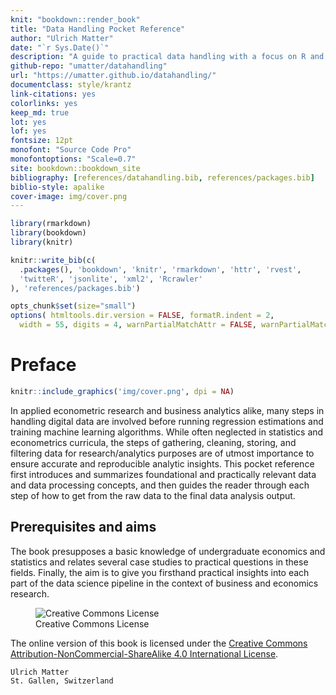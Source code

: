 ```yaml
--- 
knit: "bookdown::render_book"
title: "Data Handling Pocket Reference"
author: "Ulrich Matter"
date: "`r Sys.Date()`"
description: "A guide to practical data handling with a focus on R and data analytics in economics and the social sciences."
github-repo: "umatter/datahandling"
url: "https://umatter.github.io/datahandling/"
documentclass: style/krantz
link-citations: yes
colorlinks: yes
keep_md: true
lot: yes
lof: yes
fontsize: 12pt
monofont: "Source Code Pro"
monofontoptions: "Scale=0.7"
site: bookdown::bookdown_site
bibliography: [references/datahandling.bib, references/packages.bib]
biblio-style: apalike
cover-image: img/cover.png
---
```





```r
library(rmarkdown)
library(bookdown)
library(knitr)

knitr::write_bib(c(
  .packages(), 'bookdown', 'knitr', 'rmarkdown', 'httr', 'rvest', 
  'twitteR', 'jsonlite', 'xml2', 'Rcrawler'
), 'references/packages.bib')

opts_chunk$set(size="small")
options( htmltools.dir.version = FALSE, formatR.indent = 2,
  width = 55, digits = 4, warnPartialMatchAttr = FALSE, warnPartialMatchDollar = FALSE)
```




# Preface {-}

```r
knitr::include_graphics('img/cover.png', dpi = NA)
```



In applied econometric research and business analytics alike, many steps in handling digital data are involved before running regression estimations and training machine learning algorithms. While often neglected in statistics and econometrics curricula, the steps of gathering, cleaning, storing, and filtering data for research/analytics purposes are of utmost importance to ensure accurate and reproducible analytic insights. This pocket reference first introduces and summarizes foundational and practically relevant data and data processing concepts, and then guides the reader through each step of how to get from the raw data to the final data analysis output.

## Prerequisites and aims {.unnumbered}

The book presupposes a basic knowledge of undergraduate economics and statistics and relates several case studies to practical questions in these fields. Finally, the aim is to give you firsthand practical insights into each part of the data science pipeline in the context of business and economics research.

<!-- This textbook introduces students and practitioners to the fundamental practices of data science in the context of economic and social science research. The book summarizes basic concepts and practices in gathering, preparing/cleaning, visualizing, storing, and analyzing digital -->
<!-- data for research and analytics purposes. -->

<!-- You'll learn both theoretical aspects of what digital data is and how to handle it for analytics purposes in R, focusing on different data structures and data formats from structured data to raw text data and images). This book addresses common practical challenges underlying the crucial first steps underlying empirical research projects and shows how to efficiently overcome them.  -->


![Creative Commons License](img/cc.png)  


The online version of this book is licensed under the [Creative Commons Attribution-NonCommercial-ShareAlike 4.0 International License](http://creativecommons.org/licenses/by-nc-sa/4.0/).



<!-- ## Why read this book {-} -->



<!-- Can we write a book in one source format, and generate the output to multiple formats? Traditionally books are often written with LaTeX or Microsoft Word. Either of these tools will make writing books a one-way trip and you cannot turn back: if you choose LaTeX, you typically end up only with a PDF document; if you work with Word, you are likely to have to stay in Word forever, and may also miss the many useful features and beautiful PDF output from LaTeX. -->

<!-- Can we focus on writing the content without worrying too much about typesetting? There seems a natural contradiction between content and appearance, and we always have to balance our time spent on these two aspects. No one can have a cake and eat it too, but it does not mean we cannot have a half and eat a half. We want our book to look reasonably pretty, and we also want to focus on the content. One possibility is to give up PDF temporarily, and what you may have in return is a pretty preview of your book as HTML web pages\index{HTML}. LaTeX\index{LaTeX} is an excellent typesetting tool, but you can be easily buried in the numerous LaTeX commands and typesetting details while you are working on the book. It is just so hard to refrain from previewing the book in PDF, and unfortunately also so common to find certain words exceed the page margin, certain figures float to a random page, five or six stray words at the very end of a chapter proudly take up a whole new page, and so on. If the book is to be printed, we will have to deal with these issues eventually, but it is not worth being distracted over and over again while you are writing the content of the book. The fact that the Markdown syntax is simpler and has fewer features than LaTeX also helps you focus on the content. Do you really have to define a new command like `\myprecious{}` that applies `\textbf{\textit{\textsf{}}}` to your text? Does the letter "R" have to be enclosed in `\proglang{}` when readers can easily figure out it stands for the R language? It does not make much difference whether everything, or nothing, needs the reader's attention. -->

<!-- Can readers interact with examples in our book as they read it? The answer is certainly no if the book is printed on paper, but it is possible if your book has an HTML version that contains live examples, such as Shiny applications (https://shiny.rstudio.com) or HTML widgets (https://htmlwidgets.org). For example, readers may immediately know what happens if they change certain parameters of a statistical model. -->

<!-- Can we get feedback and even contributions from readers as we develop the book? Traditionally the editor will find a small number of anonymous reviewers to review your book. Reviewers are often helpful, but you may still miss the wisdom of more representative readers. It is too late after the first edition is printed, and readers may need to wait for a few years before the second edition is ready. There are some web platforms that make it easy for people to provide feedback and contribute to your projects. GitHub (https://github.com) is one prominent example. If anyone finds a typo in your book, he/she can simply correct it online and submit the change back to you for your approval. It is a matter of clicking a button to merge the change, with no questions asked or emails back and forth. To be able to use these platforms, you need to learn the basics of version control tools like GIT, and your book source files should be in plain text. -->

<!-- The combination of R (https://www.r-project.org), Markdown, and Pandoc (http://pandoc.org) makes it possible to go from one simple source format (R Markdown) to multiple possible output formats (PDF, HTML, EPUB, and Word, etc.). The **bookdown** package is based on R Markdown, and provides output formats for books and long-form articles, including the GitBook format, which is a multi-page HTML output format with a useful and beautiful user interface. It is much easier to typeset in HTML than LaTeX, so you can always preview your book in HTML, and work on PDF after the content is mostly done. Live examples can be easily embedded in HTML, which can make the book more attractive and useful. R Markdown is a plain-text format, so you can also enjoy the benefits of version control, such as collaborating on GitHub. We have also tried hard to port some important features from LaTeX to HTML and other output formats, such as figure/table numbering and cross-references. -->

<!-- In short, you just prepare a few R Markdown book chapters, and **bookdown** can help you turn them into a beautiful book. -->



<!-- ## Structure of the book {-} -->


<!-- Chapters \@ref(introduction) and \@ref(components) introduce the basic usage and syntax, which should be sufficient to get most readers started in writing a book. Chapters \@ref(output-formats) and \@ref(customization) are for those who want to fine-tune the appearance of their books. They may look very technical if you are not familiar with HTML/CSS and LaTeX. You do not need to read these two chapters very carefully for the first time. You can learn what can be possibly changed, and come back later to know how. For Chapter \@ref(editing), the technical details are not important unless you do not use the RStudio IDE (Section \@ref(rstudio-ide)). Similarly, you may feel overwhelmed by the commands presented in Chapter \@ref(publishing) to publish your book, but again, we have tried to make it easy to publish your book online via the RStudio IDE. The custom commands and functions are only for those who choose not to use RStudio's service or want to understand the technical details. -->

<!-- To sum it up, this book is a comprehensive reference of the **bookdown** package. You can follow the [80/20 rule](https://en.wikipedia.org/wiki/Pareto_principle) when reading it. Some sections are there for the sake of completeness, and not all sections are equally useful to the particular book(s) that you intend to write. -->



<!-- ## Software information and conventions {-} -->


<!-- This book is primarily about the R package **bookdown**, so you need to at least install R and the **bookdown** package. However, your book does not have to be related to the R language at all. It can use other computing languages (C++, SQL, Python, and so on; see Appendix \@ref(software-usage)), and it can even be totally irrelevant to computing (e.g., you can write a novel, or a collection of poems). The software tools required to build a book are introduced in Appendix \@ref(software-tools). -->

<!-- The R session information when compiling this book is shown below: -->

<!-- ```{r include=FALSE} -->
<!-- # only show versions of very relevant packages -->
<!-- sessionInfo = function() { -->
<!--   lapply(c('shiny', 'miniUI'), loadNamespace) -->
<!--   res = utils::sessionInfo() -->
<!--   loaded = res$loadedOnly -->
<!--   res$loadedOnly = loaded[intersect(names(loaded), c( -->
<!--     'bookdown', 'knitr', 'rmarkdown', 'shiny', 'htmltools', 'tools', 'miniUI' -->
<!--   ))] -->
<!--   res$BLAS = res$LAPACK = NULL -->
<!--   res -->
<!-- } -->
<!-- ``` -->

<!-- ```{r} -->
<!-- sessionInfo() -->
<!-- ``` -->

<!-- We do not add prompts (`>` and `+`) to R source code in this book, and we comment out the text output with two hashes `##` by default, as you can see from the R session information above. This is for your convenience when you want to copy and run the code (the text output will be ignored since it is commented out). Package names are in bold text (e.g., **rmarkdown**), and inline code and filenames are formatted in a typewriter font (e.g., `knitr::knit('foo.Rmd')`). Function names are followed by parentheses (e.g., `bookdown::render_book()`). The double-colon operator `::` means accessing an object from a package.  -->



<!-- ## Acknowledgments {-} -->


<!-- First I'd like to thank my employer, RStudio, for providing me the opportunity to work on this exciting project. I was hoping to work on it when I first saw the GitBook project in 2013, because I immediately realized it was a beautiful book style and there was a lot more power we could add to it, judging from my experience of writing the **knitr** book [@xie2015] and reading other books. R Markdown became mature after two years, and luckily, **bookdown** became my official job in late 2015. There are not many things in the world better than the fact that your job happens to be your hobby (or vice versa). I totally enjoyed messing around with JavaScript libraries, LaTeX packages, and endless regular expressions in R. Honestly I should also thank Stack Overflow (https://stackoverflow.com), and I believe you all know [what I mean,](http://bit.ly/2cWbiAp) if you have ever written any program code. -->

<!-- This project is certainly not a single person's effort. Several colleagues at RStudio have helped me along the way. Hadley Wickham provided a huge amount of feedback during the development of **bookdown**, as he was working on his book _R for Data Science_ with Garrett Grolemund. JJ Allaire and Jonathan McPherson provided a lot of technical help directly to this package as well as support in the RStudio IDE. Jeff Allen, Chaita Chaudhari, and the RStudio Connect team have been maintaining the https://bookdown.org website. Robby Shaver designed a nice cover image for this book. Both Hadley Wickham and Mine Cetinkaya-Rundel reviewed the manuscript and gave me a lot of helpful comments. Tareef Kawaf tried his best to help me become a professional software engineer. It is such a blessing to work in this company with enthusiastic and smart people. I remember once I told Jonathan, "hey I found a problem in caching HTML widgets dependencies and finally figured out a possible solution". Jonathan grabbed his beer and said, "I already solved it." "Oh, nice, nice." -->

<!-- I also received a lot of feedback from book authors outside RStudio, including Jan de Leeuw, Jenny Bryan, Dean Attali, Rafael Irizarry, Michael Love, Roger Peng, Andrew Clark, and so on. Some users also contributed code to the project and helped revise the book. Here is a list of all contributors: https://github.com/rstudio/bookdown/graphs/contributors. It feels good when you invent a tool and realize you are also the beneficiary of your own tool. As someone who loves the GitHub pull request model, I wished readers did not have to email me there was a typo or obvious mistake in my book, but could just fix it via a pull request. This was made possible in **bookdown**. You can see how many pull requests on typos I have merged: https://github.com/rstudio/bookdown/pulls. It is nice to have so many outsourced careful human spell checkers. It is not that I do not know how to use a real spell checker, but I do not want to do this before the book is finished, and the evil Yihui also wants to leave a few simple tasks to the readers to engage them in improving the book. -->

<!-- Callum Webb kindly designed a nice hexbin sticker for **bookdown**. -->

<!-- The **bookdown** package is not possible without a few open-source software packages. In particular, Pandoc, GitBook, jQuery, and the dependent R packages, not to mention R itself. I thank the developers of these packages. -->

<!-- I moved to Omaha, Nebraska, in 2015, and enjoyed one year at Steeplechase Apartments, where I lived comfortably while developing the **bookdown** package, thanks to the extremely friendly and helpful staff. Then I met a professional and smart realtor, Kevin Schaben, who found a fabulous home for us in an amazingly short period of time, and I finished this book in our new home. -->

<!-- John Kimmel, the editor from Chapman & Hall/CRC, helped me publish my first book. It is my pleasure to work with him again. He generously agreed to let me keep the online version of this book for free, so I can continue to update it after it is printed and published (i.e., you do not have to wait for years for the second edition to correct mistakes and introduce new features). I wish I could be as open-minded as he is when I'm his age. Rebecca Condit and Suzanne Lassandro proofread the manuscript, and their suggestions were professional and helpful. Shashi Kumar solved some of my technical issues with the publisher's LaTeX class (`krantz.cls`) when I was trying to integrate it with **bookdown**. I also appreciate the very helpful comments from the reviewers Jan de Leeuw, Karl Broman, Brooke Anderson, Michael Grayling, Daniel Kaplan, and Max Kuhn. -->

<!-- Lastly I want to thank my family, in particular, my wife and son, for their support. The one-year-old has discovered that my monitor will light up when he touches my keyboard, so occasionally he just creeps into my office and presses randomly on the keyboard when I'm away. I'm not sure if this counts as his contribution to the book... \@)!%)&\@\* -->




```block2
Ulrich Matter 
St. Gallen, Switzerland
```

